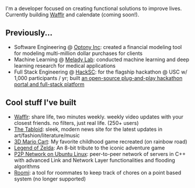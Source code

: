 
<NameTransition />

I'm a developer focused on creating functional solutions to improve lives. Currently building [Wafflr](/n/wafflr) and calendate (coming soon!).

## Previously...

- Software Engineering @ [Optony Inc](https://optonyusa.com/): created a financial modeling tool for modeling multi-million dollar purchases for clients
- Machine Learning @ [Melady Lab](https://usc-melady.github.io/melady_website/): conducted machine learning and deep learning research for medical applications
- Full Stack Engineering @ [HackSC](https://hacksc.com): for the flagship hackathon @ USC w/ 1,000 participants / yr; built [an open-source plug-and-play hackathon portal and full-stack platform](https://github.com/hacksc/hibiscus)

## Cool stuff I've built

- [Wafflr](/n/wafflr): share life, two minutes weekly. weekly video updates with your closest friends. no filters, just real life. (250+ users)
- [The Tabloid](/n/tabloid/): sleek, modern news site for the latest updates in art/fashion/literature/music
- [3D Mario Cart](/n/mario-cart): My favorite childhood game recreated (on rainbow road)
- [Legend of Zelda](/n/zelda): An 8-bit tribute to the iconic adventure game
- [P2P Network on Ubuntu Linux](/): peer-to-peer network of servers in C++ with advanced Link and Network Layer functionalities and flooding algorithms
- [Roomi](https://github.com/yangleyland/roomi): a tool for roommates to keep track of chores on a point based system (no longer supported)
